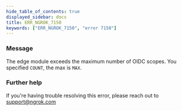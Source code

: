 ```yaml
---
hide_table_of_contents: true
displayed_sidebar: docs
title: ERR_NGROK_7150
keywords: ["ERR_NGROK_7150", "error 7150"]
---
```


### Message

The edge module exceeds the maximum number of OIDC scopes. You specified `COUNT`, the max is `MAX`.

### Further help

If you're having trouble resolving this error, please reach out to [support@ngrok.com](mailto:support@ngrok.com?subject=Help%20with%20ERR_NGROK_7150)
